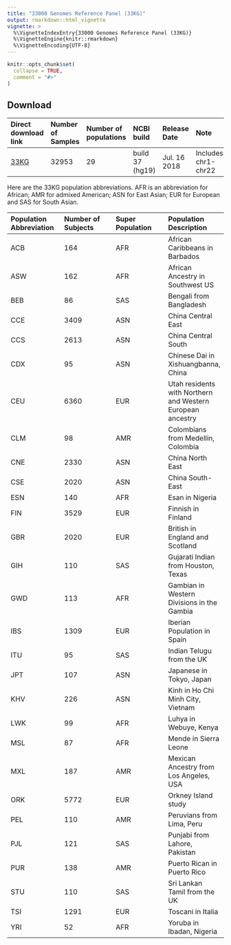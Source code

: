 ```yaml
---
title: "33000 Genomes Reference Panel (33KG)"
output: rmarkdown::html_vignette
vignette: >
  %\VignetteIndexEntry{33000 Genomes Reference Panel (33KG)}
  %\VignetteEngine{knitr::rmarkdown}
  %\VignetteEncoding{UTF-8}
---
```


```r
knitr::opts_chunk$set(
  collapse = TRUE,
  comment = "#>"
)
```

## Download

|**Direct download link**|**Number of Samples**|**Number of populations**|**NCBI build**|**Release Date**|**Note**|
|:---|:---|:---|:---|:---|:---|
|[33KG](https://drive.google.com/drive/folders/1jXFwhTWoPpFMHkMOUHbvVju7IYckWGB5?usp=sharing)|32953|29|build 37 (hg19)|Jul. 16 2018|Includes chr1-chr22|


Here are the 33KG population abbreviations. AFR is an abbreviation for African; AMR for admixed American; ASN for East Asian; EUR for European and SAS for South Asian. 

|**Population Abbreviation**|**Number of Subjects**|**Super Population**|**Population Description**|
|:---|:---|:---|:---|
|ACB|164|AFR|African Caribbeans in Barbados|
|ASW|162|AFR|African Ancestry in Southwest US|
|BEB|86|SAS|Bengali from Bangladesh|
|CCE|3409|ASN|China Central East|
|CCS|2613|ASN|China Central South|
|CDX|95|ASN|Chinese Dai in Xishuangbanna, China|
|CEU|6360|EUR|Utah residents with Northern and Western European ancestry| 
|CLM|98|AMR|Colombians from Medellin, Colombia|
|CNE|2330|ASN|China North East|
|CSE|2020|ASN|China South-East|
|ESN|140|AFR|Esan in Nigeria|
|FIN|3529|EUR|Finnish in Finland|
|GBR|2020|EUR|British in England and Scotland|
|GIH|110|SAS|Gujarati Indian from Houston, Texas|
|GWD|113|AFR|Gambian in Western Divisions in the Gambia|
|IBS|1309|EUR|Iberian Population in Spain|
|ITU|95|SAS|Indian Telugu from the UK|
|JPT|107|ASN|Japanese in Tokyo, Japan|
|KHV|226|ASN|Kinh in Ho Chi Minh City, Vietnam|
|LWK|99|AFR|Luhya in Webuye, Kenya|
|MSL|87|AFR|Mende in Sierra Leone|
|MXL|187|AMR|Mexican Ancestry from Los Angeles, USA|
|ORK|5772|EUR|Orkney Island study|
|PEL|110|AMR|Peruvians from Lima, Peru|
|PJL|121|SAS|Punjabi from Lahore, Pakistan|
|PUR|138|AMR|Puerto Rican in Puerto Rico|
|STU|110|SAS|Sri Lankan Tamil from the UK|
|TSI|1291|EUR|Toscani in Italia|
|YRI|52|AFR|Yoruba in Ibadan, Nigeria|
